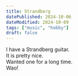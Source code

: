 ```yaml
---
title: Strandberg
datePublished: 2024-10-06
dateModified: 2024-10-09
tags: ["music", "hobby"]
draft: false
---
```


I have a Strandberg guitar.  
It is pretty nice.  
Wanted one for a long time.  
Wao!  

<ImageWithCaption 
  src={Strandberg}
  alt="My blue Strandberg. Its a headless guitar" 
  caption="Photo of my Strandberg taken by Sweetwater" 
/>
